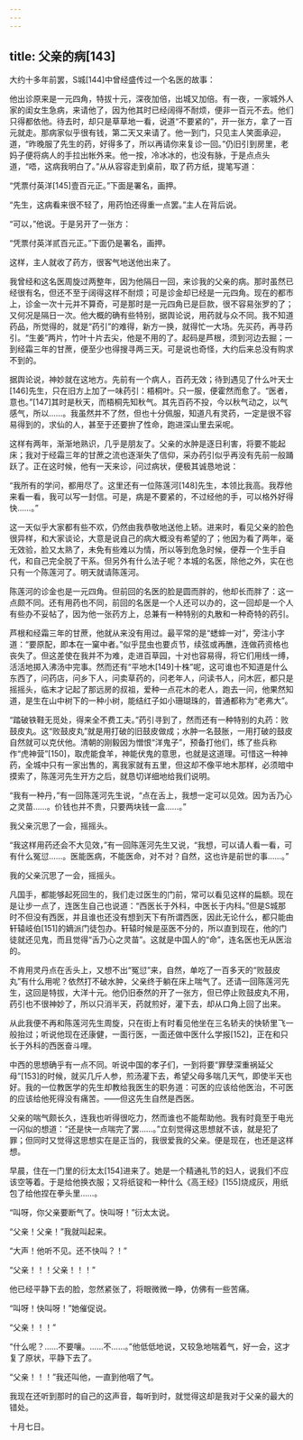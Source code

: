 ```yaml
---
---
---
```

title: 父亲的病[143]
---




大约十多年前罢，S城[144]中曾经盛传过一个名医的故事：

他出诊原来是一元四角，特拔十元，深夜加倍，出城又加倍。有一夜，一家城外人家的闺女生急病，来请他了，因为他其时已经阔得不耐烦，便非一百元不去。他们只得都依他。待去时，却只是草草地一看，说道“不要紧的”，开一张方，拿了一百元就走。那病家似乎很有钱，第二天又来请了。他一到门，只见主人笑面承迎，道，“昨晚服了先生的药，好得多了，所以再请你来复诊一回。”仍旧引到房里，老妈子便将病人的手拉出帐外来。他一按，冷冰冰的，也没有脉，于是点点头道，“唔，这病我明白了。”从从容容走到桌前，取了药方纸，提笔写道：

“凭票付英洋[145]壹百元正。”下面是署名，画押。

“先生，这病看来很不轻了，用药怕还得重一点罢。”主人在背后说。

“可以，”他说。于是另开了一张方：

“凭票付英洋贰百元正。”下面仍是署名，画押。

这样，主人就收了药方，很客气地送他出来了。

我曾经和这名医周旋过两整年，因为他隔日一回，来诊我的父亲的病。那时虽然已经很有名，但还不至于阔得这样不耐烦；可是诊金却已经是一元四角。现在的都市上，诊金一次十元并不算奇，可是那时是一元四角已是巨款，很不容易张罗的了；又何况是隔日一次。他大概的确有些特别，据舆论说，用药就与众不同。我不知道药品，所觉得的，就是“药引”的难得，新方一换，就得忙一大场。先买药，再寻药引。“生姜”两片，竹叶十片去尖，他是不用的了。起码是芦根，须到河边去掘；一到经霜三年的甘蔗，便至少也得搜寻两三天。可是说也奇怪，大约后来总没有购求不到的。

据舆论说，神妙就在这地方。先前有一个病人，百药无效；待到遇见了什么叶天士[146]先生，只在旧方上加了一味药引：梧桐叶。只一服，便霍然而愈了。“医者，意也。”[147]其时是秋天，而梧桐先知秋气。其先百药不投，今以秋气动之，以气感气，所以……。我虽然并不了然，但也十分佩服，知道凡有灵药，一定是很不容易得到的，求仙的人，甚至于还要拚了性命，跑进深山里去采呢。

这样有两年，渐渐地熟识，几乎是朋友了。父亲的水肿是逐日利害，将要不能起床；我对于经霜三年的甘蔗之流也逐渐失了信仰，采办药引似乎再没有先前一般踊跃了。正在这时候，他有一天来诊，问过病状，便极其诚恳地说：

“我所有的学问，都用尽了。这里还有一位陈莲河[148]先生，本领比我高。我荐他来看一看，我可以写一封信。可是，病是不要紧的，不过经他的手，可以格外好得快……。”

这一天似乎大家都有些不欢，仍然由我恭敬地送他上轿。进来时，看见父亲的脸色很异样，和大家谈论，大意是说自己的病大概没有希望的了；他因为看了两年，毫无效验，脸又太熟了，未免有些难以为情，所以等到危急时候，便荐一个生手自代，和自己完全脱了干系。但另外有什么法子呢？本城的名医，除他之外，实在也只有一个陈莲河了。明天就请陈莲河。

陈莲河的诊金也是一元四角。但前回的名医的脸是圆而胖的，他却长而胖了：这一点颇不同。还有用药也不同，前回的名医是一个人还可以办的，这一回却是一个人有些办不妥帖了，因为他一张药方上，总兼有一种特别的丸散和一种奇特的药引。

芦根和经霜三年的甘蔗，他就从来没有用过。最平常的是“蟋蟀一对”，旁注小字道：“要原配，即本在一窠中者。”似乎昆虫也要贞节，续弦或再醮，连做药资格也丧失了。但这差使在我并不为难，走进百草园，十对也容易得，将它们用线一缚，活活地掷入沸汤中完事。然而还有“平地木[149]十株”呢，这可谁也不知道是什么东西了，问药店，问乡下人，问卖草药的，问老年人，问读书人，问木匠，都只是摇摇头，临末才记起了那远房的叔祖，爱种一点花木的老人，跑去一问，他果然知道，是生在山中树下的一种小树，能结红子如小珊瑚珠的，普通都称为“老弗大”。

“踏破铁鞋无觅处，得来全不费工夫。”药引寻到了，然而还有一种特别的丸药：败鼓皮丸。这“败鼓皮丸”就是用打破的旧鼓皮做成；水肿一名鼓胀，一用打破的鼓皮自然就可以克伏他。清朝的刚毅因为憎恨“洋鬼子”，预备打他们，练了些兵称作“虎神营”[150]，取虎能食羊，神能伏鬼的意思，也就是这道理。可惜这一种神药，全城中只有一家出售的，离我家就有五里，但这却不像平地木那样，必须暗中摸索了，陈莲河先生开方之后，就恳切详细地给我们说明。

“我有一种丹，”有一回陈莲河先生说，“点在舌上，我想一定可以见效。因为舌乃心之灵苗……。价钱也并不贵，只要两块钱一盒……。”

我父亲沉思了一会，摇摇头。

“我这样用药还会不大见效，”有一回陈莲河先生又说，“我想，可以请人看一看，可有什么冤愆……。医能医病，不能医命，对不对？自然，这也许是前世的事……。”

我的父亲沉思了一会，摇摇头。

凡国手，都能够起死回生的，我们走过医生的门前，常可以看见这样的扁额。现在是让步一点了，连医生自己也说道：“西医长于外科，中医长于内科。”但是S城那时不但没有西医，并且谁也还没有想到天下有所谓西医，因此无论什么，都只能由轩辕岐伯[151]的嫡派门徒包办。轩辕时候是巫医不分的，所以直到现在，他的门徒就还见鬼，而且觉得“舌乃心之灵苗”。这就是中国人的“命”，连名医也无从医治的。

不肯用灵丹点在舌头上，又想不出“冤愆”来，自然，单吃了一百多天的“败鼓皮丸”有什么用呢？依然打不破水肿，父亲终于躺在床上喘气了。还请一回陈莲河先生，这回是特拔，大洋十元。他仍旧泰然的开了一张方，但已停止败鼓皮丸不用，药引也不很神妙了，所以只消半天，药就煎好，灌下去，却从口角上回了出来。

从此我便不再和陈莲河先生周旋，只在街上有时看见他坐在三名轿夫的快轿里飞一般抬过；听说他现在还康健，一面行医，一面还做中医什么学报[152]，正在和只长于外科的西医奋斗哩。

中西的思想确乎有一点不同。听说中国的孝子们，一到将要“罪孽深重祸延父母”[153]的时候，就买几斤人参，煎汤灌下去，希望父母多喘几天气，即使半天也好。我的一位教医学的先生却教给我医生的职务道：可医的应该给他医治，不可医的应该给他死得没有痛苦。——但这先生自然是西医。

父亲的喘气颇长久，连我也听得很吃力，然而谁也不能帮助他。我有时竟至于电光一闪似的想道：“还是快一点喘完了罢……。”立刻觉得这思想就不该，就是犯了罪；但同时又觉得这思想实在是正当的，我很爱我的父亲。便是现在，也还是这样想。

早晨，住在一门里的衍太太[154]进来了。她是一个精通礼节的妇人，说我们不应该空等着。于是给他换衣服；又将纸锭和一种什么《高王经》[155]烧成灰，用纸包了给他捏在拳头里……。

“叫呀，你父亲要断气了。快叫呀！”衍太太说。

“父亲！父亲！”我就叫起来。

“大声！他听不见。还不快叫？！”

“父亲！！！父亲！！！”

他已经平静下去的脸，忽然紧张了，将眼微微一睁，仿佛有一些苦痛。

“叫呀！快叫呀！”她催促说。

“父亲！！！”

“什么呢？……不要嚷。……不……。”他低低地说，又较急地喘着气，好一会，这才复了原状，平静下去了。

“父亲！！！”我还叫他，一直到他咽了气。

我现在还听到那时的自己的这声音，每听到时，就觉得这却是我对于父亲的最大的错处。

十月七日。